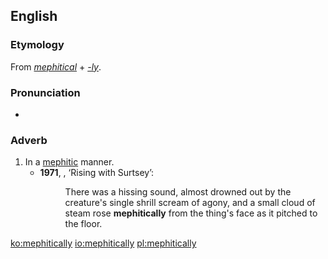 ==English==

===Etymology===
From ''[[mephitical]]'' + ''[[-ly]]''.

===Pronunciation===
* {{IPA|/mɪˈfɪtɪkli/|lang=en}}

===Adverb===
{{en-adv}}

# In a [[mephitic]] manner.
#* '''1971''', {{w|Brian Lumley}}, ‘Rising with Surtsey’:
#*: There was a hissing sound, almost drowned out by the creature's single shrill scream of agony, and a small cloud of steam rose '''mephitically''' from the thing's face as it pitched to the floor.

[[ko:mephitically]]
[[io:mephitically]]
[[pl:mephitically]]
